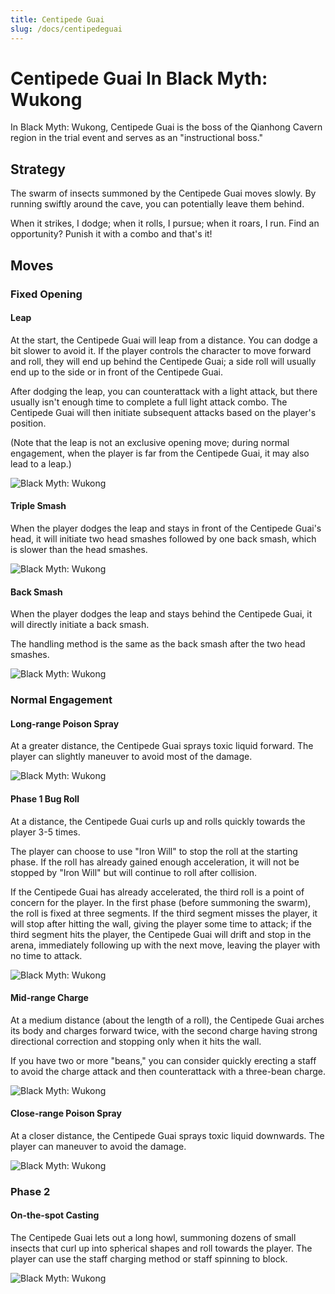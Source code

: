 ```yaml
---
title: Centipede Guai 
slug: /docs/centipedeguai
---
```


# Centipede Guai In Black Myth: Wukong

In Black Myth: Wukong, Centipede Guai is the boss of the Qianhong Cavern region in the trial event and serves as an "instructional boss."

## Strategy

The swarm of insects summoned by the Centipede Guai moves slowly. By running swiftly around the cave, you can potentially leave them behind.

When it strikes, I dodge; when it rolls, I pursue; when it roars, I run. Find an opportunity? Punish it with a combo and that's it!

## Moves

### Fixed Opening

#### Leap

At the start, the Centipede Guai will leap from a distance. You can dodge a bit slower to avoid it. If the player controls the character to move forward and roll, they will end up behind the Centipede Guai; a side roll will usually end up to the side or in front of the Centipede Guai.

After dodging the leap, you can counterattack with a light attack, but there usually isn't enough time to complete a full light attack combo. The Centipede Guai will then initiate subsequent attacks based on the player's position.

(Note that the leap is not an exclusive opening move; during normal engagement, when the player is far from the Centipede Guai, it may also lead to a leap.)

<img src="/img/bosses/feipu.gif" alt="Black Myth: Wukong"/>

#### Triple Smash

When the player dodges the leap and stays in front of the Centipede Guai's head, it will initiate two head smashes followed by one back smash, which is slower than the head smashes.

<img src="/img/bosses/sandusnza.gif" alt="Black Myth: Wukong"/>

#### Back Smash

When the player dodges the leap and stays behind the Centipede Guai, it will directly initiate a back smash.

The handling method is the same as the back smash after the two head smashes.

<img src="/img/bosses/beiza.gif" alt="Black Myth: Wukong"/>

### Normal Engagement

#### Long-range Poison Spray

At a greater distance, the Centipede Guai sprays toxic liquid forward. The player can slightly maneuver to avoid most of the damage.

<img src="/img/bosses/yjlpd.gif" alt="Black Myth: Wukong"/>

#### Phase 1 Bug Roll

At a distance, the Centipede Guai curls up and rolls quickly towards the player 3-5 times.

The player can choose to use "Iron Will" to stop the roll at the starting phase. If the roll has already gained enough acceleration, it will not be stopped by "Iron Will" but will continue to roll after collision.

If the Centipede Guai has already accelerated, the third roll is a point of concern for the player. In the first phase (before summoning the swarm), the roll is fixed at three segments. If the third segment misses the player, it will stop after hitting the wall, giving the player some time to attack; if the third segment hits the player, the Centipede Guai will drift and stop in the arena, immediately following up with the next move, leaving the player with no time to attack.

<img src="/img/bosses/chonche.gif" alt="Black Myth: Wukong"/>

#### Mid-range Charge

At a medium distance (about the length of a roll), the Centipede Guai arches its body and charges forward twice, with the second charge having strong directional correction and stopping only when it hits the wall.

If you have two or more "beans," you can consider quickly erecting a staff to avoid the charge attack and then counterattack with a three-bean charge.

<img src="/img/bosses/zjltj.gif" alt="Black Myth: Wukong"/>

#### Close-range Poison Spray

At a closer distance, the Centipede Guai sprays toxic liquid downwards. The player can maneuver to avoid the damage.

<img src="/img/bosses/jjlpd.gif" alt="Black Myth: Wukong"/>

### Phase 2

#### On-the-spot Casting

The Centipede Guai lets out a long howl, summoning dozens of small insects that curl up into spherical shapes and roll towards the player. The player can use the staff charging method or staff spinning to block.

<img src="/img/bosses/erjduan.gif" alt="Black Myth: Wukong"/>